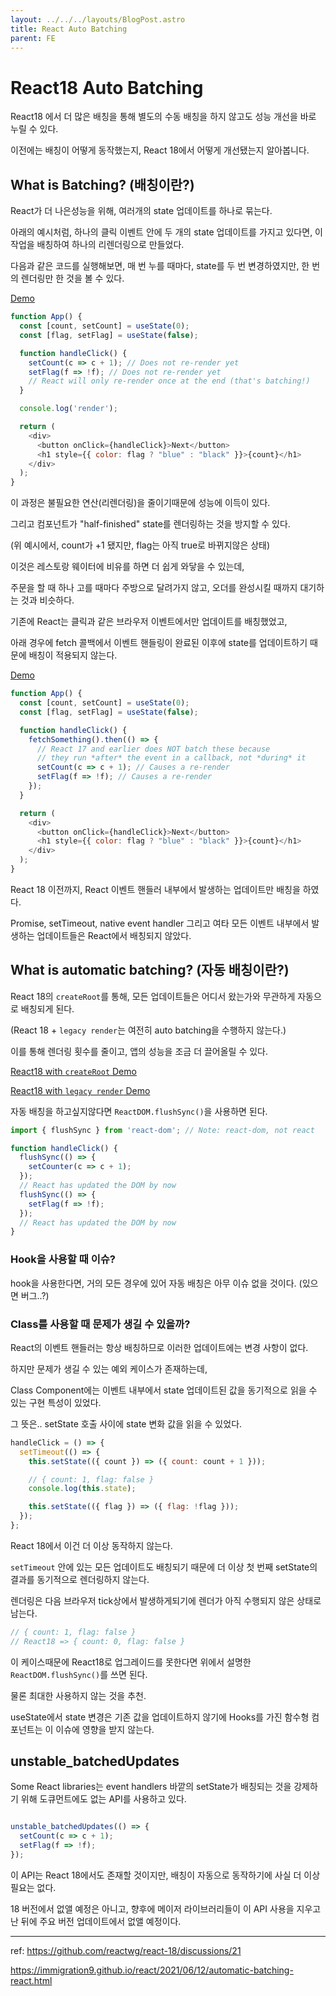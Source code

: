 ```yaml
---
layout: ../../../layouts/BlogPost.astro
title: React Auto Batching
parent: FE
---
```

# React18 Auto Batching

React18 에서 더 많은 배칭을 통해 별도의 수동 배칭을 하지 않고도 성능 개선을 바로 누릴 수 있다.

이전에는 배칭이 어떻게 동작했는지, React 18에서 어떻게 개선됐는지 알아봅니다.

## What is Batching? (배칭이란?)

React가 더 나은성능을 위해, 여러개의 state 업데이트를 하나로 묶는다.

아래의 예시처럼, 하나의 클릭 이벤트 안에 두 개의 state 업데이트를 가지고 있다면, 이 작업을 배칭하여 하나의 리렌더링으로 만들었다.

다음과 같은 코드를 실행해보면, 매 번 누를 때마다, state를 두 번 변경하였지만, 한 번의 렌더링만 한 것을 볼 수 있다.

[Demo](https://codesandbox.io/s/spring-water-929i6?file=/src/index.js)


```js
function App() {
  const [count, setCount] = useState(0);
  const [flag, setFlag] = useState(false);

  function handleClick() {
    setCount(c => c + 1); // Does not re-render yet
    setFlag(f => !f); // Does not re-render yet
    // React will only re-render once at the end (that's batching!)
  }

  console.log('render');

  return (
    <div>
      <button onClick={handleClick}>Next</button>
      <h1 style={{ color: flag ? "blue" : "black" }}>{count}</h1>
    </div>
  );
}
```


이 과정은 불필요한 연산(리렌더링)을 줄이기때문에 성능에 이득이 있다.

그리고 컴포넌트가 "half-finished" state를 렌더링하는 것을 방지할 수 있다.

(위 예시에서, count가 +1 됐지만, flag는 아직 true로 바뀌지않은 상태)

이것은 레스토랑 웨이터에 비유를 하면 더 쉽게 와닿을 수 있는데,

주문을 할 때 하나 고를 때마다 주방으로 달려가지 않고, 오더를 완성시킬 때까지 대기하는 것과 비슷하다.

기존에 React는 클릭과 같은 브라우저 이벤트에서만 업데이트를 배칭했었고,

아래 경우에 fetch 콜백에서 이벤트 핸들링이 완료된 이후에 state를 업데이트하기 때문에 배칭이 적용되지 않는다.

[Demo](https://codesandbox.io/s/trusting-khayyam-cn5ct?file=/src/index.js)

```js
function App() {
  const [count, setCount] = useState(0);
  const [flag, setFlag] = useState(false);

  function handleClick() {
    fetchSomething().then(() => {
      // React 17 and earlier does NOT batch these because
      // they run *after* the event in a callback, not *during* it
      setCount(c => c + 1); // Causes a re-render
      setFlag(f => !f); // Causes a re-render
    });
  }

  return (
    <div>
      <button onClick={handleClick}>Next</button>
      <h1 style={{ color: flag ? "blue" : "black" }}>{count}</h1>
    </div>
  );
}
```


React 18 이전까지, React 이벤트 핸들러 내부에서 발생하는 업데이트만 배칭을 하였다.

Promise, setTimeout, native event handler 그리고 여타 모든 이벤트 내부에서 발생하는 업데이트들은 React에서 배칭되지 않았다.

## What is automatic batching? (자동 배칭이란?)

React 18의 ```createRoot```를 통해, 모든 업데이트들은 어디서 왔는가와 무관하게 자동으로 배칭되게 된다.

(React 18 + ```legacy render```는 여전히 auto batching을 수행하지 않는다.)

이를 통해 렌더링 횟수를 줄이고, 앱의 성능을 조금 더 끌어올릴 수 있다.

[React18 with ```createRoot``` Demo](https://codesandbox.io/s/morning-sun-lgz88?file=/src/index.js)

[React18 with ```legacy render``` Demo](https://codesandbox.io/s/jolly-benz-hb1zx?file=/src/index.js)

자동 배칭을 하고싶지않다면 ```ReactDOM.flushSync()```을 사용하면 된다.

```js
import { flushSync } from 'react-dom'; // Note: react-dom, not react

function handleClick() {
  flushSync(() => {
    setCounter(c => c + 1);
  });
  // React has updated the DOM by now
  flushSync(() => {
    setFlag(f => !f);
  });
  // React has updated the DOM by now
}
```
### Hook을 사용할 때 이슈?

hook을 사용한다면, 거의 모든 경우에 있어 자동 배칭은 아무 이슈 없을 것이다. (있으면 버그..?)

### Class를 사용할 때 문제가 생길 수 있을까?

React의 이벤트 핸들러는 항상 배칭하므로 이러한 업데이트에는 변경 사항이 없다.

하지만 문제가 생길 수 있는 예외 케이스가 존재하는데,

Class Component에는 이벤트 내부에서 state 업데이트된 값을 동기적으로 읽을 수 있는 구현 특성이 있었다.

그 뜻은.. setState 호출 사이에 state 변화 값을 읽을 수 있었다.

```js
handleClick = () => {
  setTimeout(() => {
    this.setState(({ count }) => ({ count: count + 1 }));

    // { count: 1, flag: false }
    console.log(this.state);

    this.setState(({ flag }) => ({ flag: !flag }));
  });
};
```

React 18에서 이건 더 이상 동작하지 않는다. 

```setTimeout``` 안에 있는 모든 업데이트도 배칭되기 때문에 더 이상 첫 번째 setState의 결과를 동기적으로 렌더링하지 않는다.

렌더링은 다음 브라우저 tick상에서 발생하게되기에 렌더가 아직 수행되지 않은 상태로 남는다.

```js
// { count: 1, flag: false } 
// React18 => { count: 0, flag: false }
```

이 케이스때문에 React18로 업그레이드를 못한다면 위에서 설명한 ```ReactDOM.flushSync()```를 쓰면 된다.

물론 최대한 사용하지 않는 것을 추천.

useState에서 state 변경은 기존 값을 업데이트하지 않기에 Hooks를 가진 함수형 컴포넌트는 이 이슈에 영향을 받지 않는다.

## unstable_batchedUpdates

Some React libraries는 event handlers 바깥의 setState가 배칭되는 것을 강제하기 위해 도큐먼트에도 없는 API를 사용하고 있다.


```js

unstable_batchedUpdates(() => {
  setCount(c => c + 1);
  setFlag(f => !f);
});
```

이 API는 React 18에서도 존재할 것이지만, 배칭이 자동으로 동작하기에 사실 더 이상 필요는 없다.

18 버전에서 없앨 예정은 아니고, 향후에 메이저 라이브러리들이 이 API 사용을 지우고난 뒤에 주요 버전 업데이트에서 없앨 예정이다.

---

ref: https://github.com/reactwg/react-18/discussions/21

https://immigration9.github.io/react/2021/06/12/automatic-batching-react.html

